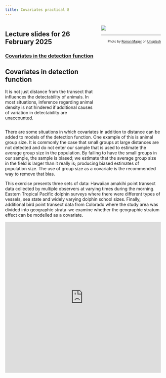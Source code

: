 ```yaml
---
title: Covariates practical 8
---
```


:::: {.columns}

::: {.column width='60%'}
::: {.callout-tip}
## Lecture slides for 26 February 2025

### [Covariates in the detection function](../lectures/BlockH-22.pdf)
:::

## Covariates in detection function

It is not just distance from the transect that influences the detectability of animals.  In most situations, inference regarding animal density is not hindered if additional causes of variation in detectability are unaccounted.

:::

::: {.column width='40%'}
![](covariates-unsplash.jpg)

---
<p style="font-size: x-small; text-align:right">Photo by <a href="https://unsplash.com/@roman_lazygeek?utm_source=unsplash&utm_medium=referral&utm_content=creditCopyText">Roman Mager</a> on <a href="https://unsplash.com/s/photos/equations?utm_source=unsplash&utm_medium=referral&utm_content=creditCopyText">Unsplash</a></p>
:::

::::


There are some situations in which covariates in addition to distance can be added to models of the detection function.  One example of this is animal group size.  It is commonly the case that small groups at large distances are not detected and do not enter our sample that is used to estimate the average group size in the population.  By failing to have the small groups in our sample, the sample is biased; we estimate that the average group size in the field is larger than it really is; producing biased estimates of population size.  The use of group size as a covariate is the recommended way to remove that bias.

This exercise presents three sets of data:  Hawaiian amakihi point transect data collected by multiple observers at varying times during the morning.  Eastern Tropical Pacific dolphin surveys where there were different types of vessels, sea state and widely varying dolphin school sizes.  Finally, additional bird point transect data from Colorado where the study area was divided into geographic strata--we examine whether the geographic stratum effect can be modelled as a covariate.

<div style="position: relative; padding-bottom: 96.77419354838709%; height: 0;"><iframe src="https://www.loom.com/embed/8cdd66f892b34b018468207f6cd096d8?sid=b946c68f-59f3-4cd3-b8ae-c4a98d7ee866" frameborder="0" webkitallowfullscreen mozallowfullscreen allowfullscreen style="position: absolute; top: 0; left: 0; width: 100%; height: 100%;"></iframe></div>
